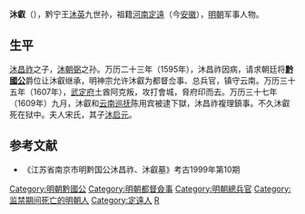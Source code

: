 '''沐叡'''（{{bd|16世纪|？|1609年||catIdx=M}}），黔宁王[[沐英|沐英]]九世孙，祖籍[[河南江北等處行中書省|河南]][[定远縣|定遠]]（今[[安徽|安徽]]），[[明朝|明朝]]军事人物。

==生平==
[[沐昌祚|沐昌祚]]之子，[[沐朝弼|沐朝弼]]之孙。万历二十三年（1595年），沐昌祚因病，请求朝廷将'''[[黔國公|黔國公]]'''爵位让沐叡继承，明神宗允许沐叡为都督佥事、总兵官，镇守云南。万历三十五年（1607年），[[武定府|武定府]]土酋阿克叛，攻打會城，脅府印而去。万历三十七年（1609年）九月，沐叡和[[云南巡抚|云南巡抚]]陈用宾被逮下獄，沐昌祚複理鎮事。不久沐叡死在狱中。夫人宋氏，其子[[沐启元|沐启元]]。

==参考文献==
*《江苏省南京市明黔国公沐昌祚、沐叡墓》考古1999年第10期
{{wikisource|明史/卷126}}

[[Category:明朝黔國公|Category:明朝黔國公]]
[[Category:明朝都督僉事|Category:明朝都督僉事]]
[[Category:明朝總兵官|Category:明朝總兵官]]
[[Category:监禁期间死亡的明朝人|Category:监禁期间死亡的明朝人]]
[[Category:定遠人|Category:定遠人]]
[[Category:沐姓|R]]